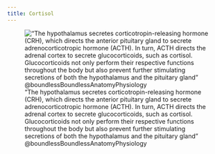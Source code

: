 ```yaml
---
title: Cortisol
---
```


!["The hypothalamus secretes corticotropin-releasing hormone (CRH), which directs the anterior pituitary gland to secrete adrenocorticotropic hormone (ACTH). In turn, ACTH directs the adrenal cortex to secrete glucocorticoids, such as cortisol. Glucocorticoids not only perform their respective functions throughout the body but also prevent further stimulating secretions of both the hypothalamus and the pituitary gland" @boundlessBoundlessAnatomyPhysiology](/The Archive/Images/Boundless Anatomy and Physiology images/fig1.3.1 boundless acth-negative-feedback.svg){#fig-boundless-fig1.3.1}